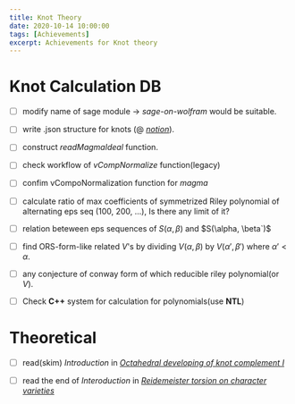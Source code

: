 ```yaml
---
title: Knot Theory
date: 2020-10-14 10:00:00
tags: [Achievements]
excerpt: Achievements for Knot theory
---
```


# Knot Calculation DB

- [ ] modify name of sage module -> _sage-on-wolfram_ would be suitable.

- [ ] write .json structure for knots (@ [_notion_](https://www.notion.so/Knot-DB-Wiki-8b252f7e8f364feba2992a16af9ce8d8)).

- [ ] construct _readMagmaIdeal_ function.

- [ ] check workflow of _vCompNormalize_ function(legacy)

- [ ] confim vCompoNormalization function for _magma_

- [ ] calculate ratio of max coefficients of symmetrized Riley polynomial of alternating eps seq (100, 200, ...), Is there any limit of it?

- [ ] relation beteween eps sequences of $S(\alpha, \beta)$ and $S(\alpha, \beta`)$

- [ ] find ORS-form-like related $V$'s by dividing $V(\alpha, \beta)$ by $V(\alpha', \beta')$ where $\alpha' < \alpha$.

- [ ] any conjecture of conway form of which reducible riley polynomial(or $V$).

- [ ] Check __C++__ system for calculation for polynomials(use __NTL__)

# Theoretical

- [ ] read(skim) _Introduction_ in [_Octahedral developing of knot complement I_](../../../todo/#further-readings)

- [ ] read the end of _Interoduction_ in [_Reidemeister torsion on character varieties_](../../../todo/#further-readings)